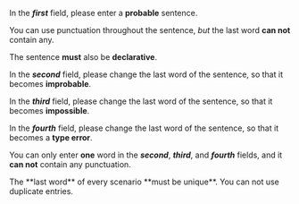 
In the <span className="probable">**_first_**</span> field, please enter a
<span className="probable">**probable**</span> sentence.

You can use punctuation throughout the sentence, _but_ the last word
**can not** contain any.

The sentence **must** also be **declarative**.

<div className="py-2 w-100" />
<div className="py-2 w-100" />

In the <span className="improbable">**_second_**</span> field, please change
the last word of the sentence, so that it becomes
<span className="improbable">**improbable**</span>.

In the <span className="impossible">**_third_**</span> field, please change
the last word of the sentence, so that it becomes
<span className="impossible">**impossible**</span>.

In the <span className="typeError">**_fourth_**</span> field, please change
the last word of the sentence, so that it becomes
a <span className="typeError">**type error**</span>.

<div className="py-2 w-100" />

You can only enter **one** word in the <span className="improbable">**_second_**</span>,
<span className="impossible">**_third_**</span>, and <span className="typeError">**_fourth_**</span>
fields, and it **can not** contain any punctuation.

<div className="py-2 w-100" />

<Alert kind="info">
    The **last word** of every scenario **must be unique**.
    You can not use duplicate entries.
</Alert>